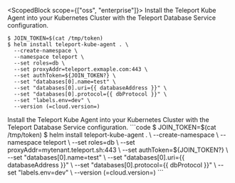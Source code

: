 <ScopedBlock scope={["oss", "enterprise"]}>
Install the Teleport Kube Agent into your Kubernetes Cluster
with the Teleport Database Service configuration.
```code
$ JOIN_TOKEN=$(cat /tmp/token)
$ helm install teleport-kube-agent . \
  --create-namespace \
  --namespace teleport \
  --set roles=db \
  --set proxyAddr=teleport.exmaple.com:443 \
  --set authToken=${JOIN_TOKEN?} \
  --set "databases[0].name=test" \
  --set "databases[0].uri={{ databaseAddress }}" \
  --set "databases[0].protocol={{ dbProtocol }}" \
  --set "labels.env=dev" \
  --version (=cloud.version=)
```
</ScopedBlock>
<ScopedBlock scope={["cloud"]}>
Install the Teleport Kube Agent into your Kubernetes Cluster
with the Teleport Database Service configuration.
```code
$ JOIN_TOKEN=$(cat /tmp/token)
$ helm install teleport-kube-agent . \
  --create-namespace \
  --namespace teleport \
  --set roles=db \
  --set proxyAddr=mytenant.teleport.sh:443 \
  --set authToken=${JOIN_TOKEN?} \
  --set "databases[0].name=test" \
  --set "databases[0].uri={{ databaseAddress }}" \
  --set "databases[0].protocol={{ dbProtocol }}" \
  --set "labels.env=dev" \
  --version (=cloud.version=)
```
</ScopedBlock>
